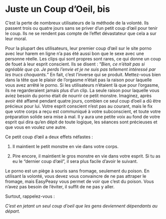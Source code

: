 # Juste un Coup d'Oeil, bis

C'est la perte de nombreux utilisateurs de la méthode de la volonté. Ils passent trois ou quatre jours sans se priver d'un petit coup d'œil pour tenir le coup. Ils ne se rendent pas compte de l'effet dévastateur que cela a sur leur moral.

Pour la plupart des utilisateurs, leur premier coup d'œil sur le site porno avec leur harem en ligne n'a pas été aussi bon que le sexe avec une personne réelle. Les clips qui sont propres sont rares, ce qui donne un coup de fouet à leur esprit conscient. Ils se disent : "*Bien, ce n'était pas si agréable que ça. Je perds l'envie et je ne suis pas tellement intéressé par les trucs choquants.*" En fait, c'est l'inverse qui se produit. Mettez-vous bien dans la tête que le plaisir de l'orgasme n'était pas la raison pour laquelle vous avez arrêté le porno. Si les utilisateurs n'étaient là que pour l'orgasme, ils ne regarderaient jamais plus d'un clip. La seule raison pour laquelle vous aviez besoin du porno était de nourrir ce petit monstre. Imaginez, après avoir été affamé pendant quatre jours, combien ce seul coup d'oeil a dû être précieux pour lui. Votre esprit conscient n'est pas au courant, mais le fix que votre corps a reçu est communiqué à votre subconscient, et toute votre préparation solide sera mise à mal. Il y aura une petite voix au fond de votre esprit qui dira qu'en dépit de toute logique, les séances sont précieuses et que vous en voulez une autre.

Ce petit coup d'œil a deux effets néfastes :

1.  Il maintient le petit monstre en vie dans votre corps.

2.  Pire encore, il maintient le gros monstre en vie dans votre esprit. Si tu as eu le "dernier coup d'œil", il sera plus facile d'avoir le suivant.

Le porno est un piège à souris sans fromage, seulement du poison. En utilisant la volonté, vous devez vous convaincre de ne pas attraper le fromage, mais EasyPeasy vous permet de voir que c'est du poison. Vous n'avez pas besoin de l'éviter, il suffit de ne pas y aller.

Surtout, rappelez-vous :

*C'est en jetant un seul coup d'oeil que les gens deviennent dépendants au départ.*